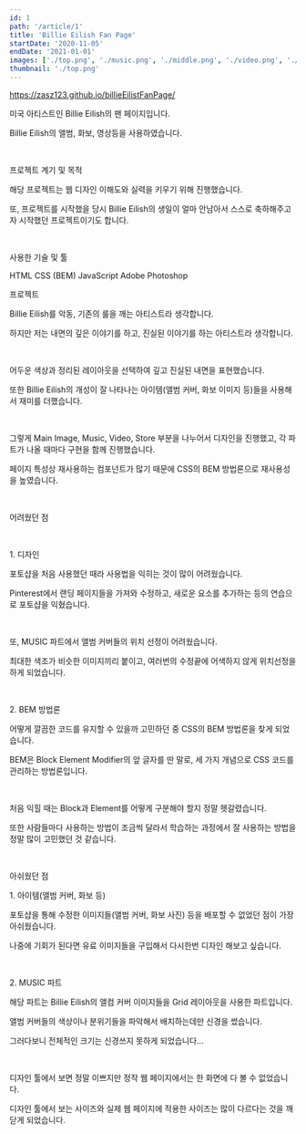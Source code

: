 ```yaml
---
id: 1
path: '/article/1'
title: 'Billie Eilish Fan Page'
startDate: '2020-11-05'
endDate: '2021-01-01'
images: ['./top.png', './music.png', './middle.png', './video.png', './store.png']
thumbnail: './top.png'
---
```



https://zasz123.github.io/billieEilistFanPage/

미국 아티스트인 Billie Eilish의 팬 페이지입니다.

Billie Eilish의 앨범, 화보, 영상등을 사용하였습니다.

<br />

<MainHeader>프로젝트 계기 및 목적</MainHeader>

해당 프로젝트는 웹 디자인 이해도와 실력을 키우기 위해 진행했습니다.

또, 프로젝트를 시작했을 당시 Billie Eilish의 생일이 얼마 안남아서 스스로 축하해주고자 시작했던 프로젝트이기도 합니다.

<br />

<MainHeader>사용한 기술 및 툴</MainHeader>

<CustomListWrapper>
  <CustomListItem>HTML</CustomListItem>
  <CustomListItem>CSS (BEM)</CustomListItem>
  <CustomListItem>JavaScript</CustomListItem>
  <CustomListItem>Adobe Photoshop</CustomListItem>
</CustomListWrapper>

<br />

<MainHeader>프로젝트</MainHeader>

Billie Eilish를 악동, 기존의 룰을 깨는 아티스트라 생각합니다.

하지만 저는 내면의 깊은 이야기를 하고, 진실된 이야기를 하는 아티스트라 생각합니다.

<br />

어두운 색상과 정리된 레이아웃을 선택하여 깊고 진실된 내면을 표현했습니다.

또한 Billie Eilish의 개성이 잘 나타나는 아이템(앨범 커버, 화보 이미지 등)들을 사용해서 재미를 더했습니다.

<br />

그렇게 Main Image, Music, Video, Store 부분을 나누어서 디자인을 진행했고, 각 파트가 나올 때마다 구현을 함께 진행했습니다.

페이지 특성상 재사용하는 컴포넌트가 많기 때문에 CSS의 BEM 방법론으로 재사용성을 높였습니다.

<br />

<MainHeader>어려웠던 점</MainHeader>

<br />

<SubHeader>1. 디자인</SubHeader>

포토샵을 처음 사용했던 때라 사용법을 익히는 것이 많이 어려웠습니다.

Pinterest에서 랜딩 페이지들을 가져와 수정하고, 새로운 요소를 추가하는 등의 연습으로 포토샵을 익혔습니다.

<br />

또, MUSIC 파트에서 앨범 커버들의 위치 선정이 어려웠습니다.

최대한 색조가 비슷한 이미지끼리 붙이고, 여러번의 수정끝에 어색하지 않게 위치선정을 하게 되었습니다.

<br />

<SubHeader>2. BEM 방법론</SubHeader>

어떻게 깔끔한 코드를 유지할 수 있을까 고민하던 중 CSS의 BEM 방법론을 찾게 되었습니다.

BEM은 Block Element Modifier의 앞 글자를 딴 말로, 세 가지 개념으로 CSS 코드를 관리하는 방법론입니다.

<br />

처음 익힐 때는 Block과 Element를 어떻게 구분해야 할지 정말 헷갈렸습니다.

또한 사람들마다 사용하는 방법이 조금씩 달라서 학습하는 과정에서 잘 사용하는 방법을 정말 많이 고민했던 것 같습니다.

<br />

<MainHeader>아쉬웠던 점</MainHeader>

<SubHeader>1. 아이템(앨범 커버, 화보 등)</SubHeader>

포토샵을 통해 수정한 이미지들(앨범 커버, 화보 사진) 등을 배포할 수 없었던 점이 가장 아쉬웠습니다.

나중에 기회가 된다면 유료 이미지들을 구입해서 다시한번 디자인 해보고 싶습니다.

<br />

<SubHeader>2. MUSIC 파트</SubHeader>

해당 파트는 Billie Eilish의 앨컴 커버 이미지들을 Grid 레이아웃을 사용한 파트입니다.

앨범 커버들의 색상이나 분위기들을 파악해서 배치하는데만 신경을 썼습니다.

그러다보니 전체적인 크기는 신경쓰지 못하게 되었습니다...

<br />

디자인 툴에서 보면 정말 이쁘지만 정작 웹 페이지에서는 한 화면에 다 볼 수 없었습니다.

디자인 툴에서 보는 사이즈와 실제 웹 페이지에 적용한 사이즈는 많이 다르다는 것을 깨닫게 되었습니다.

